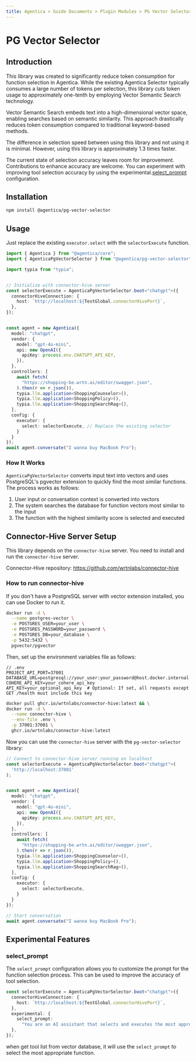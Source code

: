 ```yaml
---
title: Agentica > Guide Documents > Plugin Modules > PG Vector Selector
---
```


# PG Vector Selector

## Introduction

This library was created to significantly reduce token consumption for function selection in Agentica. While the existing Agentica Selector typically consumes a large number of tokens per selection, this library cuts token usage to approximately one-tenth by employing Vector Semantic Search technology.

Vector Semantic Search embeds text into a high-dimensional vector space, enabling searches based on semantic similarity. This approach drastically reduces token consumption compared to traditional keyword-based methods.

The difference in selection speed between using this library and not using it is minimal. However, using this library is approximately 1.3 times faster.

The current state of selection accuracy leaves room for improvement. Contributions to enhance accuracy are welcome. You can experiment with improving tool selection accuracy by using the experimental.[select_prompt](#select_prompt) configuration.


## Installation

```bash copy
npm install @agentica/pg-vector-selector
```

## Usage

Just replace the existing `executor.select` with the `selectorExecute` function.

```typescript copy
import { Agentica } from "@agentica/core";
import { AgenticaPgVectorSelector } from "@agentica/pg-vector-selector";

import typia from "typia";


// Initialize with connector-hive server
const selectorExecute = AgenticaPgVectorSelector.boot<"chatgpt">({
  connectorHiveConnection: {
    host: `http://localhost:${TestGlobal.connectorHivePort}`,
  },
});


const agent = new Agentica({
  model: "chatgpt",
  vendor: {
    model: "gpt-4o-mini",
    api: new OpenAI({
      apiKey: process.env.CHATGPT_API_KEY,
    }),
  },
  controllers: [
    await fetch(
      "https://shopping-be.wrtn.ai/editor/swagger.json",
    ).then(r => r.json()),
    typia.llm.application<ShoppingCounselor>(),
    typia.llm.application<ShoppingPolicy>(),
    typia.llm.application<ShoppingSearchRag>(),
  ],
  config: {
    executor: {
      select: selectorExecute, // Replace the existing selector
    }
  }
});
await agent.conversate("I wanna buy MacBook Pro");
```

### How It Works
`AgenticaPgVectorSelector` converts input text into vectors and uses PostgreSQL's pgvector extension to quickly find the most similar functions. The process works as follows:

1. User input or conversation context is converted into vectors
2. The system searches the database for function vectors most similar to the input
3. The function with the highest similarity score is selected and executed

## Connector-Hive Server Setup

This library depends on the `connector-hive` server. You need to install and run the `connector-hive` server.

Connector-Hive repository: https://github.com/wrtnlabs/connector-hive

### How to run connector-hive

If you don't have a PostgreSQL server with vector extension installed, you can use Docker to run it.

```bash copy
docker run -d \
  --name postgres-vector \
  -e POSTGRES_USER=your_user \
  -e POSTGRES_PASSWORD=your_password \
  -e POSTGRES_DB=your_database \
  -p 5432:5432 \
  pgvector/pgvector
```

Then, set up the environment variables file as follows:

```env copy
// .env
PROJECT_API_PORT=37001
DATABASE_URL=postgresql://your_user:your_password@host.docker.internal:5432/your_database
COHERE_API_KEY=your_cohere_api_key
API_KEY=your_optional_api_key  # Optional: If set, all requests except GET /health must include this key
```

```bash copy
docker pull ghcr.io/wrtnlabs/connector-hive:latest && \
docker run -d \
  --name connector-hive \
  --env-file .env \
  -p 37001:37001 \
  ghcr.io/wrtnlabs/connector-hive:latest
```

Now you can use the `connector-hive` server with the `pg-vector-selector` library:

```typescript filename="src/main.ts" copy
// Connect to connector-hive server running on localhost
const selectorExecute = AgenticaPgVectorSelector.boot<"chatgpt">(
  'http://localhost:37001'
);


const agent = new Agentica({
  model: "chatgpt",
  vendor: {
    model: "gpt-4o-mini",
    api: new OpenAI({
      apiKey: process.env.CHATGPT_API_KEY,
    }),
  },
  controllers: [
    await fetch(
      "https://shopping-be.wrtn.ai/editor/swagger.json",
    ).then(r => r.json()),
    typia.llm.application<ShoppingCounselor>(),
    typia.llm.application<ShoppingPolicy>(),
    typia.llm.application<ShoppingSearchRag>(),
  ],
  config: {
    executor: {
      select: selectorExecute,
    }
  }
});

// Start conversation
await agent.conversate("I wanna buy MacBook Pro");
```

## Experimental Features

### select_prompt

The `select_prompt` configuration allows you to customize the prompt for the function selection process. This can be used to improve the accuracy of tool selection.

```typescript copy
const selectorExecute = AgenticaPgVectorSelector.boot<"chatgpt">({
  connectorHiveConnection: {
    host: `http://localhost:${TestGlobal.connectorHivePort}`,
  },
  experimental: {
    select_prompt:
      "You are an AI assistant that selects and executes the most appropriate function(s) based on the current context, running the functions required by the context in the correct order. First, analyze the user's input or situation and provide a brief reasoning for why you chose the function(s) (one or more). Then, execute the selected function(s). If multiple functions are chosen, the order of execution follows the function call sequence, and the result may vary depending on this order. Return the results directly after execution. If clarification is needed, ask the user a concise question.",
  },
});
```

when get tool list from vector database, it will use the `select_prompt` to select the most appropriate function.
